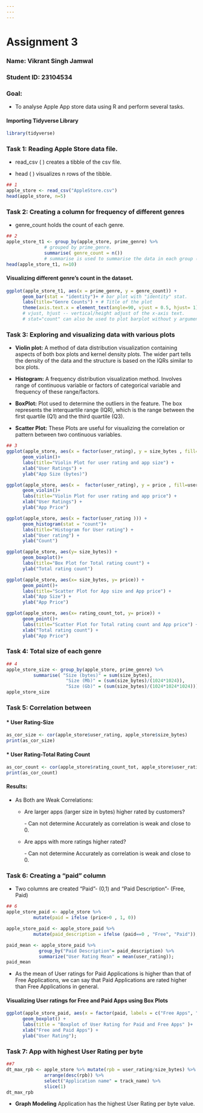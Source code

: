```yaml
---
---
---
```


# Assignment 3

### Name: Vikrant Singh Jamwal

### Student ID: 23104534

### Goal**:**

-   To analyse Apple App store data using R and perform several tasks.

#### Importing Tidyverse Library

```r
library(tidyverse)
```

### Task 1: Reading Apple Store data file.

-   read_csv ( ) creates a tibble of the csv file.

-   head ( ) visualizes n rows of the tibble.

```r
## 1
apple_store <- read_csv("AppleStore.csv")
head(apple_store, n=5)
```

### Task 2: Creating a column for frequency of different genres

-   genre_count holds the count of each genre.

```r
## 2
apple_store_t1 <- group_by(apple_store, prime_genre) %>% 
              # grouped by prime_genre.
              summarise( genre_count = n())
              # summarise is used to summarise the data in each group (here count is used)
head(apple_store_t1, n=10)
```

#### Visualizing different genre's count in the dataset.

```r
ggplot(apple_store_t1, aes(x = prime_genre, y = genre_count)) + 
      geom_bar(stat = "identity")+ # bar plot with "identity" stat.
      labs(title="Genre Counts") + # Title of the plot
      theme(axis.text.x = element_text(angle=90, vjust = 0.5, hjust= 1)) 
      # vjust, hjust -- vertical/height adjust of the x-axis text.
      # stat="count" can also be used to plot barplot without y argument.
```

### Task 3: Exploring and visualizing data with various plots

-   **Violin plot:** A method of data distribution visualization containing aspects of both box plots and kernel density plots. The wider part tells the density of the data and the structure is based on the IQRs similar to box plots.

-   **Histogram:** A frequency distribution visualization method. Involves range of continuous variable or factors of categorical variable and frequency of these range/factors.

-   **BoxPlot:** Plot used to determine the outliers in the feature. The box represents the interquartile range (IQR), which is the range between the first quartile (Q1) and the third quartile (Q3).

-   **Scatter Plot:** These Plots are useful for visualizing the correlation or pattern between two continuous variables.

```r
## 3
ggplot(apple_store, aes(x = factor(user_rating), y = size_bytes , fill=user_rating)) +
      geom_violin()+
      labs(title="Violin Plot for user rating and app size") +
      xlab("User Ratings") +
      ylab("App Size (bytes)")

ggplot(apple_store, aes(x =  factor(user_rating), y = price , fill=user_rating)) +
      geom_violin()+
      labs(title="Violin Plot for user rating and app price") +
      xlab("User Ratings") +
      ylab("App Price")

ggplot(apple_store, aes(x = factor(user_rating ))) +
      geom_histogram(stat = "count")+
      labs(title="Histogram for User rating") +
      xlab("User rating") +
      ylab("Count")

ggplot(apple_store, aes(y= size_bytes)) +
      geom_boxplot()+
      labs(title="Box Plot for Total rating count") +
      ylab("Total rating count")

ggplot(apple_store, aes(x= size_bytes, y= price)) +
      geom_point()+
      labs(title="Scatter Plot for App size and App price") +
      xlab("App Size") +
      ylab("App Price")

ggplot(apple_store, aes(x= rating_count_tot, y= price)) +
      geom_point()+
      labs(title="Scatter Plot for Total rating count and App price") +
      xlab("Total rating count") +
      ylab("App Price")
```

### Task 4: Total size of each genre

```r
## 4
apple_store_size <- group_by(apple_store, prime_genre) %>% 
          summarise( "Size (bytes)" = sum(size_bytes),
                      "Size (Mb)" = (sum(size_bytes)/(1024*1024)), 
                      "Size (Gb)" = (sum(size_bytes)/(1024*1024*1024)))
apple_store_size
```

### Task 5: Correlation between

#### \* User Rating-Size

```r
as_cor_size <- cor(apple_store$user_rating, apple_store$size_bytes) 
print(as_cor_size)
```

#### \* User Rating-Total Rating Count

```r
as_cor_count <- cor(apple_store$rating_count_tot, apple_store$user_rating)
print(as_cor_count)
```

#### Results:

-   As Both are Weak Correlations:
    -   Are larger apps (larger size in bytes) higher rated by customers?

        \- Can not determine Accurately as correlation is weak and close to 0.

    -   Are apps with more ratings higher rated?

        \- Can not determine Accurately as correlation is weak and close to 0.

### Task 6: Creating a "paid" column

-   Two columns are created "Paid"- (0,1) and "Paid Description"- (Free, Paid)

```r
## 6
apple_store_paid <- apple_store %>% 
          mutate(paid = ifelse (price>0 , 1, 0))

apple_store_paid <- apple_store_paid %>% 
          mutate(paid_description = ifelse (paid==0 , "Free", "Paid"));

paid_mean <- apple_store_paid %>% 
            group_by("Paid Description"= paid_description) %>% 
            summarize("User Rating Mean" = mean(user_rating));
paid_mean
```

-   As the mean of User ratings for Paid Applications is higher than that of Free Applications, we can say that Paid Applications are rated higher than Free Applications in general.

#### Visualizing User ratings for Free and Paid Apps using Box Plots

```r
ggplot(apple_store_paid, aes(x = factor(paid, labels = c("Free Apps", "Paid Apps")), y = user_rating)) +
      geom_boxplot() +
      labs(title = "Boxplot of User Rating for Paid and Free Apps" )+
      xlab("Free and Paid Apps") +
      ylab("User Rating");
```

### Task 7: App with highest User Rating per byte

```r
##7
dt_max_rpb <- apple_store %>% mutate(rpb = user_rating/size_bytes) %>% 
              arrange(desc(rpb)) %>% 
              select("Application name" = track_name) %>% 
              slice(1)
dt_max_rpb
```

-   **Graph Modeling** Application has the highest User Rating per byte value.
